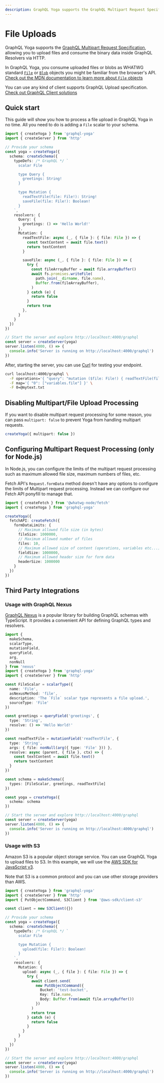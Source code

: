 ```yaml
---
description: GraphQL Yoga supports the GraphQL Multipart Request Specification, allowing you to upload files and consume the binary data inside GraphQL Resolvers via HTTP.
---
```


# File Uploads

GraphQL Yoga supports the [GraphQL Multipart Request Specification](https://github.com/jaydenseric/graphql-multipart-request-spec), allowing you to upload files and consume the binary data inside GraphQL Resolvers via HTTP.

In GraphQL Yoga, you consume uploaded files or blobs as WHATWG standard [`File`](https://developer.mozilla.org/en-US/docs/Web/API/File) or [`Blob`](https://developer.mozilla.org/en-US/docs/Web/API/Blob) objects you might be familiar from the browser's API. [Check out the MDN documentation to learn more about `File` objects](https://developer.mozilla.org/en-US/docs/Web/API/File)

You can use any kind of client supports GraphQL Upload specification. [Check out GraphQL Client solutions](https://github.com/jaydenseric/graphql-multipart-request-spec#client)

## Quick start

This guide will show you how to process a file upload in GraphQL Yoga in no time.
All you need to do is adding a `File` scalar to your schema.

```ts filename="file-upload-example.ts" {8, 15, 23-26}
import { createYoga } from 'graphql-yoga'
import { createServer } from 'http'

// Provide your schema
const yoga = createYoga({
  schema: createSchema({
    typeDefs: /* GraphQL */ `
      scalar File

      type Query {
        greetings: String!
      }

      type Mutation {
        readTextFile(file: File!): String!
        saveFile(file: File!): Boolean!
      }
    `,
    resolvers: {
      Query: {
        greetings: () => 'Hello World!'
      },
      Mutation: {
        readTextFile: async (_, { file }: { file: File }) => {
          const textContent = await file.text()
          return textContent
        }

        saveFile: async (_, { file }: { file: File }) => {
          try {
            const fileArrayBuffer = await file.arrayBuffer()
            await fs.promises.writeFile(
              path.join(__dirname, file.name),
              Buffer.from(fileArrayBuffer),
            )
          } catch (e) {
            return false
          }
          return true
        },
      }
    }
  })
})

// Start the server and explore http://localhost:4000/graphql
const server = createServer(yoga)
server.listen(4000, () => {
  console.info('Server is running on http://localhost:4000/graphql')
})
```

After, starting the server, you can use [Curl](https://curl.se/) for testing your endpoint.

```bash filename="Terminal"
curl localhost:4000/graphql \
  -F operations='{ "query": "mutation ($file: File!) { readTextFile(file: $file) }", "variables": { "file": null } }' \
  -F map='{ "0": ["variables.file"] }' \
  -F 0=@mytext.txt
```

## Disabling Multipart/File Upload Processing

If you want to disable multipart request processing for some reason, you can pass `multipart: false` to prevent Yoga from handling multipart requests.

```ts
createYoga({ multipart: false })
```

## Configuring Multipart Request Processing (only for Node.js)

In Node.js, you can configure the limits of the multipart request processing such as maximum allowed file size, maximum numbers of files, etc.

Fetch API's `Request.formData` method doesn't have any options to configure the limits of Multipart request processing.
Instead we can configure our Fetch API ponyfill to manage that.

```ts
import { createFetch } from '@whatwg-node/fetch'
import { createYoga } from 'graphql-yoga'

createYoga({
  fetchAPI: createFetch({
    formDataLimits: {
      // Maximum allowed file size (in bytes)
      fileSize: 1000000,
      // Maximum allowed number of files
      files: 10,
      // Maximum allowed size of content (operations, variables etc...)
      fieldSize: 1000000,
      // Maximum allowed header size for form data
      headerSize: 1000000
    }
  })
})
```

## Third Party Integrations

### Usage with GraphQL Nexus

[GraphQL Nexus](https://nexusjs.org/) is a popular library for building GraphQL schemas with TypeScript. It provides a convenient API for defining GraphQL types and resolvers.

```ts filename="nexus-file-upload-example.ts"
import {
  makeSchema,
  scalarType,
  mutationField,
  queryField,
  arg,
  nonNull
} from 'nexus'
import { createYoga } from 'graphql-yoga'
import { createServer } from 'http'

const FileScalar = scalarType({
  name: 'File',
  asNexusMethod: 'file',
  description: 'The `File` scalar type represents a file upload.',
  sourceType: 'File'
})

const greetings = queryField('greetings', {
  type: 'String',
  resolve: () => 'Hello World!'
})

const readTextFile = mutationField('readTextFile', {
  type: 'String',
  args: { file: nonNull(arg({ type: 'File' })) },
  resolve: async (parent, { file }, ctx) => {
    const textContent = await file.text()
    return textContent
  }
})

const schema = makeSchema({
  types: [FileScalar, greetings, readTextFile]
})

const yoga = createYoga({
  schema: schema
})

// Start the server and explore http://localhost:4000/graphql
const server = createServer(yoga)
server.listen(4000, () => {
  console.info('Server is running on http://localhost:4000/graphql')
})
```

### Usage with S3

Amazon S3 is a popular object storage service. You can use GraphQL Yoga to upload files to S3.
In this example, we will use the [AWS SDK for JavaScript v3](https://docs.aws.amazon.com/AWSJavaScriptSDK/v3/latest/).

Note that S3 is a common protocol and you can use other storage providers than AWS.

```ts filename="file-upload-example.ts" {8, 15, 23-26}
import { createYoga } from 'graphql-yoga'
import { createServer } from 'http'
import { PutObjectCommand, S3Client } from '@aws-sdk/client-s3'

const client = new S3Client({})

// Provide your schema
const yoga = createYoga({
  schema: createSchema({
    typeDefs: /* GraphQL */ `
      scalar File

      type Mutation {
        upload(file: File!): Boolean!
      }
    `,
    resolvers: {
      Mutation: {
        upload: async (_, { file }: { file: File }) => {
          try {
            await client.send(
              new PutObjectCommand({
                Bucket: 'test-bucket',
                Key: file.name,
                Body: Buffer.from(await file.arrayBuffer())
              })
            )
            return true
          } catch (e) {
            return false
          }
        }
      }
    }
  })
})

// Start the server and explore http://localhost:4000/graphql
const server = createServer(yoga)
server.listen(4000, () => {
  console.info('Server is running on http://localhost:4000/graphql')
})
```
